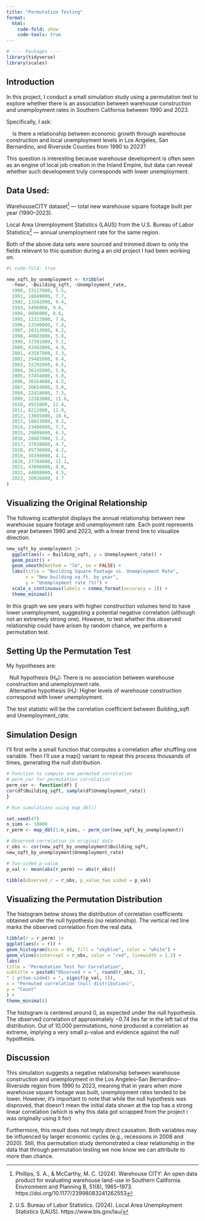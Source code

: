 ```yaml
---
title: "Permutation Testing"
format:
  html:
    code-fold: show
    code-tools: true
---
```


```r
# ---- Packages ----
library(tidyverse)
library(scales)
```

## Introduction

In this project, I conduct a small simulation study using a permutation test to explore whether there is an association between warehouse construction and unemployment rates in Southern California between 1990 and 2023.

Specifically, I ask:

|     Is there a relationship between economic growth through warehouse construction and local unemployment levels in Los Angeles, San Bernardino, and Riverside Counties from 1990 to 2023?

This question is interesting because warehouse development is often seen as an engine of local job creation in the Inland Empire, but data can reveal whether such development truly corresponds with lower unemployment.

## Data Used:

WarehouseCITY dataset^[Phillips, S. A., & McCarthy, M. C. (2024). Warehouse CITY: An open data product for evaluating warehouse land-use in Southern California. Environment and Planning B, 51(8), 1965–1973. https://doi.org/10.1177/23998083241262553
] — total new warehouse square footage built per year (1990–2023).

Local Area Unemployment Statistics (LAUS) from the U.S. Bureau of Labor Statistics^[U.S. Bureau of Labor Statistics. (2024). Local Area Unemployment Statistics (LAUS). https://www.bls.gov/lau/
] — annual unemployment rate for the same region.

Both of the above data sets were sourced and trimmed down to only the fields relevant to this question during a an old project I had been working on. 


```r
#| code-fold: true

new_sqft_by_unemployment <- tribble(
  ~Year, ~Building_sqft, ~Unemployment_rate,
  1990, 33117000, 5.5,
  1991, 18049000, 7.7,
  1992, 13342000, 9.4,
  1993, 5496000, 9.6,
  1994, 9896000, 8.6,
  1995, 12322000, 7.6,
  1996, 13340000, 7.4,
  1997, 18313000, 6.2,
  1998, 40683000, 5.8,
  1999, 37391000, 5.1,
  2000, 43402000, 4.9,
  2001, 43587000, 5.3,
  2002, 29485000, 6.4,
  2003, 32292000, 6.5,
  2004, 36145000, 5.9,
  2005, 37454000, 5.0,
  2006, 36564000, 4.5,
  2007, 36654000, 5.0,
  2008, 22418000, 7.3,
  2009, 12283000, 11.6,
  2010, 4915000, 12.4,
  2011, 8212000, 11.9,
  2012, 13895000, 10.6,
  2013, 18823000, 9.2,
  2014, 23496000, 7.7,
  2015, 29009000, 6.3,
  2016, 28887000, 5.2,
  2017, 37838000, 4.7,
  2018, 45736000, 4.2,
  2019, 30398000, 4.1,
  2020, 37704000, 11.1,
  2021, 43896000, 8.0,
  2022, 44088000, 4.5,
  2023, 30926000, 4.7
)
```

## Visualizing the Original Relationship

The following scatterplot displays the annual relationship between new warehouse square footage and unemployment rate.
Each point represents one year between 1990 and 2023, with a linear trend line to visualize direction.


```r
new_sqft_by_unemployment |>
  ggplot(aes(x = Building_sqft, y = Unemployment_rate)) +
  geom_point() +
  geom_smooth(method = "lm", se = FALSE) +
  labs(title = "Building Square Footage vs. Unemployment Rate",
       x = "New building sq.ft. by year",
       y = "Unemployment rate (%)") +
  scale_x_continuous(labels = comma_format(accuracy = 1)) +
  theme_minimal()
```
In this graph we see years with higher construction volumes tend to have lower unemployment, suggesting a potential negative correlation (although not an extremely strong one).
However, to test whether this observed relationship could have arisen by random chance, we perform a permutation test.

## Setting Up the Permutation Test

My hypotheses are:

|   Null hypothesis (H₀): There is no association between warehouse construction and unemployment rate.

|   Alternative hypothesis (H₁): Higher levels of warehouse construction correspond with lower unemployment.

The test statistic will be the correlation coefficient between Building_sqft and Unemployment_rate.

## Simulation Design

I’ll first write a small function that computes a correlation after shuffling one variable.
Then I’ll use a map() variant to repeat this process thousands of times, generating the null distribution.

```r
# Function to compute one permuted correlation
# perm_cor for permutation correlation
perm_cor <- function(df) {
cor(df$Building_sqft, sample(df$Unemployment_rate))
}

# Run simulations using map_dbl()

set.seed(47)
n_sims <- 10000
r_perm <- map_dbl(1:n_sims, ~ perm_cor(new_sqft_by_unemployment))

# Observed correlation in original data
r_obs <- cor(new_sqft_by_unemployment$Building_sqft,
new_sqft_by_unemployment$Unemployment_rate)

# Two-sided p-value
p_val <- mean(abs(r_perm) >= abs(r_obs))

tibble(observed_r = r_obs, p_value_two_sided = p_val)

```

## Visualizing the Permutation Distribution

The histogram below shows the distribution of correlation coefficients obtained under the null hypothesis (no relationship).
The vertical red line marks the observed correlation from the real data.


```r
tibble(r = r_perm) |>
ggplot(aes(x = r)) +
geom_histogram(bins = 40, fill = "skyblue", color = "white") +
geom_vline(xintercept = r_obs, color = "red", linewidth = 1.2) +
labs(
title = "Permutation Test for Correlation",
subtitle = paste0("Observed r = ", round(r_obs, 3),
" | p(two-sided) = ", signif(p_val, 3)),
x = "Permuted correlation (null distribution)",
y = "Count"
) +
theme_minimal()
```
The histogram is centered around 0, as expected under the null hypothesis.
The observed correlation of approximately −0.74 lies far in the left tail of the distribution.
Out of 10,000 permutations, none produced a correlation as extreme, implying a very small p-value and evidence against the null hypothesis.

## Discussion
This simulation suggests a negative relationship between warehouse construction and unemployment in the Los Angeles–San Bernardino–Riverside region from 1990 to 2023, meaning that in years when more warehouse square footage was built, unemployment rates tended to be lower. However, it's important to note that while the null hypothesis was disproved, that doesn't mean the initial data shown at the top has a strong linear correlation (which is why this data  got scrapped from the project i was originally using it for)

Furthermore, this result does not imply direct causation. Both variables may be influenced by larger economic cycles (e.g., recessions in 2008 and 2020).
Still, this permutation study demonstrated a clear relationship in the data that through permutation testing we now know we can attribute to more than chance.


